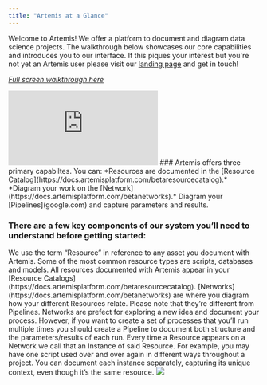 ```yaml
---
title: "Artemis at a Glance"
---
```

Welcome to Artemis! We offer a platform to document and diagram data science projects. The walkthrough below showcases our core capabilities and introduces you to our interface. If this piques your interest but you're not yet an Artemis user please visit our [landing page](https://www.artemisplatform.com/) and get in touch!

*[Full screen walkthrough here](https://supademo.com/demo/sRpw0YylSNUlKirwIl3Az)*
<iframe src="https://supademo.com/embed/sRpw0YylSNUlKirwIl3Az" frameborder="0" webkitallowfullscreen="true" mozallowfullscreen="true" allowfullscreen style={{"width":"719px","height":"500px","border":"none"}}></iframe>
### Artemis offers three primary capabiltes. You can:
<AccordionGroup>
  <Accordion title="Document your Resources">
*Resources are documented in the [Resource Catalog](https://docs.artemisplatform.com/betaresourcecatalog).*
  </Accordion>
  
  <Accordion title="Diagram how Resources relate">
*Diagram your work on the [Network](https://docs.artemisplatform.com/betanetworks).*
  </Accordion>

  <Accordion title="Caputre metadata as your Pipelines run">
Diagram your [Pipelines](google.com) and capture parameters and results.
  </Accordion>
</AccordionGroup>

### There are a few key components of our system you’ll need to understand before getting started:
<AccordionGroup>
  <Accordion title="Resources">
We use the term “Resource” in reference to any asset you document with Artemis. Some of the most common resource types are scripts, databases and models. All resources documented with Artemis appear in your [Resource Catalogs](https://docs.artemisplatform.com/betaresourcecatalog).  
  </Accordion>

  <Accordion title="Networks">
[Networks](https://docs.artemisplatform.com/betanetworks) are where you diagram how your different Resources relate. Please note that they’re different from Pipelines. Networks are prefect for exploring a new idea and document your process. However, if you want to create a set of processes that you’ll run multiple times you should create a Pipeline to document both structure and the parameters/results of each run. 
  </Accordion>

  <Accordion title="Instances">
Every time a Resource appears on a Network we call that an Instance of said Resource. For example, you may have one script used over and over again in different ways throughout a project. You can document each instance separately, capturing its unique context, even though it’s the same resource.
    <Frame caption="One Resource, mutiple Instances">
  <img src="https://d27n7fycrsusaz.cloudfront.net/same+resource%2C+multiple+applications.PNG" />
</Frame>
  </Accordion>
</AccordionGroup>
